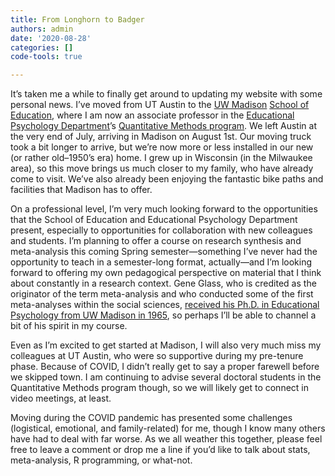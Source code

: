 ```yaml
---
title: From Longhorn to Badger
authors: admin
date: '2020-08-28'
categories: []
code-tools: true

---
```


It's taken me a while to finally get around to updating my website with some personal news. I've moved from UT Austin to the [UW Madison](https://www.wisc.edu/) [School of Education](https://education.wisc.edu/), where I am now an associate professor in the [Educational Psychology Department](https://edpsych.education.wisc.edu/)'s [Quantitative Methods program](https://edpsych.education.wisc.edu/academics/quantitative-methods/). We left Austin at the very end of July, arriving in Madison on August 1st. Our moving truck took a bit longer to arrive, but we're now more or less installed in our new (or rather old--1950's era) home. I grew up in Wisconsin (in the Milwaukee area), so this move brings us much closer to my family, who have already come to visit. We've also already been enjoying the fantastic bike paths and facilities that Madison has to offer. 

On a professional level, I'm very much looking forward to the opportunities that the School of Education and Educational Psychology Department present, especially to opportunities for collaboration with new colleagues and students. I'm planning to offer a course on research synthesis and meta-analysis this coming Spring semester---something I've never had the opportunity to teach in a semester-long format, actually---and I'm looking forward to offering my own pedagogical perspective on material that I think about constantly in a research context. Gene Glass, who is credited as the originator of the term meta-analysis and who conducted some of the first meta-analyses within the social sciences, [received his Ph.D. in Educational Psychology from UW Madison in 1965](https://en.wikipedia.org/wiki/Gene_V._Glass#Background), so perhaps I'll be able to channel a bit of his spirit in my course. 

Even as I'm excited to get started at Madison, I will also very much miss my colleagues at UT Austin, who were so supportive during my pre-tenure phase. Because of COVID, I didn't really get to say a proper farewell before we skipped town. I am continuing to advise several doctoral students in the Quantitative Methods program though, so we will likely get to connect in video meetings, at least. 

Moving during the COVID pandemic has presented some challenges (logistical, emotional, and family-related) for me, though I know many others have had to deal with far worse. As we all weather this together, please feel free to leave a comment or drop me a line if you'd like to talk about stats, meta-analysis, R programming, or what-not.
